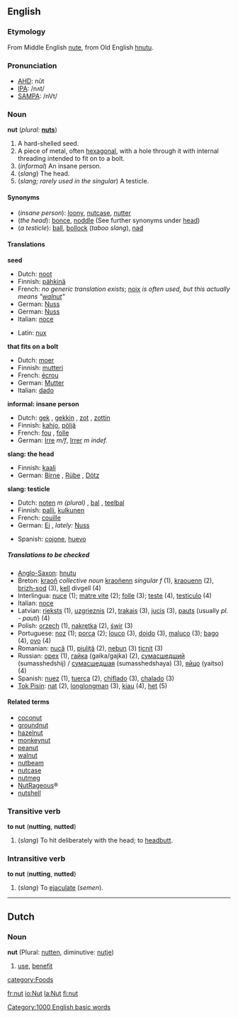 ==English==
===Etymology===
From Middle English [[nute]], from Old English [[hnutu]]. <!-- Is Latin [[nux]], nuc- a cognate? -->

===Pronunciation===
*[[w:AHD|AHD]]: nŭt
*[[w:IPA|IPA]]: /nʌt/
*[[w:SAMPA|SAMPA]]: /nVt/

===Noun===
'''nut''' (''plural:'' '''[[nuts]]''')

#A hard-shelled seed.
#A piece of metal, often [[hexagonal]], with a hole through it with internal threading intended to fit on to a bolt.
#(''informal'') An insane person.
#(''slang'') The head.
#(''slang; rarely used in the singular'') A testicle.

====Synonyms====
*(''insane person''): [[loony]], [[nutcase]], [[nutter]]
*(''the head''): [[bonce]], [[noddle]] (See further synonyms under [[head]])
*(''a testicle''): [[ball]], [[bollock]] (''taboo slang''), [[nad]]

====Translations====

'''seed'''
{{top}}
*Dutch: [[noot]] {{f}}
*Finnish: [[pähkinä]]
*French: ''no generic translation exists''; [[noix]] {{f}} ''is often used, but this actually means "[[walnut]]"''
*German: [[Nuss]] {{f}}
*German: [[Nuss]] {{f}}
*Italian: [[noce]] {{f}}
{{mid}}
*Latin: [[nux]]
{{bottom}}

'''that fits on a bolt'''
{{top}}
*Dutch: [[moer]] {{f}}
*Finnish: [[mutteri]]
*French: [[écrou]] {{m}}
*German: [[Mutter]] {{f}}
*Italian: [[dado]] {{m}}
{{mid}}
{{bottom}}

'''informal: insane person'''
{{top}}
*Dutch: [[gek]] {{m}}, [[gekkin]] {{f}}, [[zot]] {{m}}, [[zottin]] {{f}}
*Finnish: [[kahjo]], [[pöljä]]
*French: [[fou]] {{m}}, [[folle]] {{f}}
*German: [[Irre]] ''m/f'', [[Irrer]] ''m indef.''
{{mid}}
{{bottom}}

'''slang: the head'''
{{top}}
*Finnish: [[kaali]]
*German: [[Birne]] {{f}}, [[Rübe]] {{f}}, [[Dötz]] {{m}}
{{mid}}
{{bottom}}

'''slang: testicle'''
{{top}}
*Dutch: [[noten]] ''m (plural)'' <!--Never heard this before-->, [[bal]] {{m}}, [[teelbal]] {{m}}
*Finnish: [[palli]], [[kulkunen]]
*French: [[couille]] {{f}}
*German: [[Ei]] {{n}}, ''lately:'' [[Nuss]] {{f}}
{{mid}}
*Spanish: [[cojone]], [[huevo]]
{{bottom}}

=====Translations to be checked=====
<!--Remove this section once all of the translations below have been moved into the tables above.-->
{{checktrans}}

*[[Anglo-Saxon]]: [[hnutu]] {{f}}
*Breton: [[kraoñ]] ''collective noun'' [[kraoñenn]] ''singular f'' (1), [[kraouenn]] {{f}} (2), [[brizh-sod]] (3), [[kell]] {{f}} divgell {{p}} (4)
*Interlingua: [[nuce]] (1); [[matre vite]] (2); [[folle]] (3); [[teste]] (4), [[testiculo]] (4)
*Italian: [[noce]] {{f}}
*Latvian: [[rieksts]] {{m}} (1), [[uzgrieznis]] {{m}} (2), [[trakais]] {{m}} (3), [[jucis]] {{m}} (3), [[pauts]] {{m}} (usually ''pl. - pauti'') (4)
*Polish: [[orzech]] {{m}} (1), [[nakrętka]] {{f}} (2), [[świr]] {{m}} (3)
*Portuguese: [[noz]] {{f}} (1); [[porca]] {{f}} (2); [[louco]] {{m}} (3), [[doido]] {{m}} (3), [[maluco]] {{m}} (3); [[bago]] {{m}} (4), [[ovo]] {{m}} (4)
*Romanian: [[nucă]] {{f}} (1), [[piuliţă]] {{f}} (2), [[nebun]] {{m}} (3) [[ţicnit]] {{m}} (3)
*Russian: [[орех]] {{m}} (1), [[гайка]] (gaika/gajka) {{f}} (2), [[сумасшедший]] (sumasshedshij) {{m}} / [[сумасшедшая]] (sumasshedshaya) {{f}} (3), [[яйцо]] (yaitso) {{n}} (4)
*Spanish: [[nuez]] (1), [[tuerca]] (2), [[chiflado]] (3), [[chalado]] (3)
*[[Tok Pisin]]: [[nat]] (2), [[longlongman]] (3), [[kiau]] (4), [[het]] (5)

====Related terms====
*[[coconut]]
*[[groundnut]]
*[[hazelnut]]
*[[monkeynut]]
*[[peanut]]
*[[walnut]]
*[[nutbeam]]
*[[nutcase]]
*[[nutmeg]]
*[[NutRageous]]&reg;
*[[nutshell]]

===Transitive verb===
'''to nut''' ('''nutting''', '''nutted''')

#(''slang'') To hit deliberately with the head; to [[headbutt]].

===Intransitive verb===
'''to nut''' ('''nutting''', '''nutted''')

#(''slang'') To [[ejaculate]] (''semen'').

----
==Dutch==
===Noun===
'''nut''' {{n}} (Plural: [[nutten]], diminutive: [[nutje]])

# [[use]], [[benefit]]

[[category:Foods]]
[[Category:1000 English basic words]]

[[fr:nut]]
[[io:Nut]]
[[la:Nut]]
[[fi:nut]]